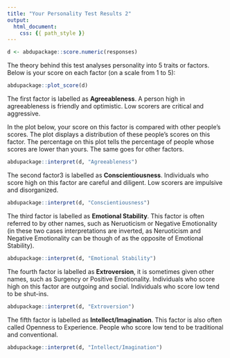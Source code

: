 ```yaml
---
title: "Your Personality Test Results 2"
output:
  html_document:
    css: {{ path_style }}
---
```



```r
d <- abdupackage::score.numeric(responses)
```


The theory behind this test analyses personality into 5 traits or factors. Below is your score on each factor (on a scale from 1 to 5):

```r
abdupackage::plot_score(d)
```


The first factor is labelled as **Agreeableness**. A person high in agreeableness is friendly and optimistic. Low scorers are critical and aggressive.

In the plot below, your score on this factor is compared with other people's scores. The plot displays a distribution of these people's scores on this factor. The percentage on this plot tells the percentage of people whose scores are lower than yours. The same goes for other factors.

```r
abdupackage::interpret(d, "Agreeableness")
```


The second factor3 is labelled as **Conscientiousness**. Individuals who score high on this factor are careful and diligent. Low scorers are impulsive and disorganized.

```r
abdupackage::interpret(d, "Conscientiousness")
```


The third factor is labelled as **Emotional Stability**. This factor is often referred to by other names, such as Neruoticism or Negative Emotionality (in these two cases interpretations are inverted, as Neruoticism and Negative Emotionality can be though of as the opposite of Emotional Stability).

```r
abdupackage::interpret(d, "Emotional Stability")
```


The fourth factor is labelled as **Extroversion**, it is sometimes given other names, such as Surgency or Positive Emotionality. Individuals who score high on this factor are outgoing and social. Individuals who score low tend to be shut-ins.

```r
abdupackage::interpret(d, "Extroversion")
```


The fifth factor is labelled as **Intellect/Imagination**. This factor is also often called Openness to Experience. People who score low tend to be traditional and conventional.

```r
abdupackage::interpret(d, "Intellect/Imagination")
```
